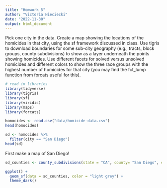 ```yaml
---
title: "Homwork 5"
author: "Victoria Nieciecki"
date: "2022-11-30"
output: html_document
---
```


Pick one city in the data. Create a map showing the locations of the homicides in that city, using the sf framework discussed in class. Use tigris to download boundaries for some sub-city geography (e.g., tracts, block groups, county subdivisions) to show as a layer underneath the points showing homicides. Use different facets for solved versus unsolved homicides and different colors to show the three race groups with the highest number of homicides for that city (you may find the fct_lump function from forcats useful for this).

```r
# read in libraries
library(tidyverse)
library(tigris)
library(sf)
library(viridis)
library(maps)
library(forcats)

```


```r
homocides <- read.csv("data/homicide-data.csv")
head(homocides)

```

```r
sd <- homocides %>%
  filter(city == "San Diego")
head(sd)

```
First make a map of San Diego!
```r
sd_counties <- county_subdivisions(state = "CA", county= "San Diego", cb = TRUE)


```

```r
ggplot() + 
  geom_sf(data = sd_counties, color = "light grey") +
  theme_dark()


```


